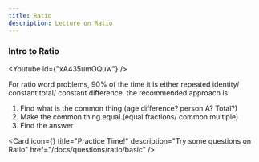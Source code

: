 ```yaml
---
title: Ratio
description: Lecture on Ratio
---
```




### Intro to Ratio

<Youtube id={"xA435umOQuw"} />

For ratio word problems, 90% of the time it is either repeated identity/ constant total/ constant difference. the recommended approach is:

1. Find what is the common thing (age difference? person A? Total?)
2. Make the common thing equal (equal fractions/ common multiple)
3. Find the answer

<Cards>

<Card
  icon={<FileQuestion />}
  title="Practice Time!"
  description="Try some questions on Ratio"
  href="/docs/questions/ratio/basic"
/>
</Cards>
